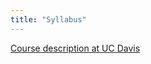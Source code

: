 ```yaml
---
title: "Syllabus"
---
```


[\faIcon{book} Course description at UC Davis](https://statistics.ucdavis.edu/expanded-descriptions/141A)
 